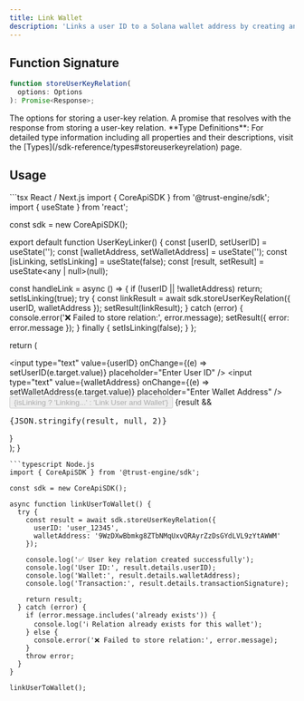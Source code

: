 ```yaml
---
title: Link Wallet
description: 'Links a user ID to a Solana wallet address by creating an on-chain relationship record.'
---
```


## Function Signature

```typescript
function storeUserKeyRelation(
  options: Options
): Promise<Response>;
```

<ResponseField name="options" type="[Options](/sdk-reference/types#storeuserkeyrelation-options)">
  The options for storing a user-key relation.
</ResponseField>

<ResponseField name="Promise" type="Promise<[Response](/sdk-reference/types#storeuserkeyrelation-response)>">
  A promise that resolves with the response from storing a user-key relation.
</ResponseField>

<Info>
**Type Definitions**: For detailed type information including all properties and their descriptions, visit the [Types](/sdk-reference/types#storeuserkeyrelation) page.
</Info>

## Usage

<CodeGroup>
```tsx React / Next.js
import { CoreApiSDK } from '@trust-engine/sdk';
import { useState } from 'react';

const sdk = new CoreApiSDK();

export default function UserKeyLinker() {
  const [userID, setUserID] = useState('');
  const [walletAddress, setWalletAddress] = useState('');
  const [isLinking, setIsLinking] = useState(false);
  const [result, setResult] = useState<any | null>(null);

  const handleLink = async () => {
    if (!userID || !walletAddress) return;
    setIsLinking(true);
    try {
      const linkResult = await sdk.storeUserKeyRelation({ userID, walletAddress });
      setResult(linkResult);
    } catch (error) {
      console.error('❌ Failed to store relation:', error.message);
      setResult({ error: error.message });
    } finally {
      setIsLinking(false);
    }
  };

  return (
    <div>
      <input 
        type="text" 
        value={userID} 
        onChange={(e) => setUserID(e.target.value)}
        placeholder="Enter User ID"
      />
      <input 
        type="text" 
        value={walletAddress} 
        onChange={(e) => setWalletAddress(e.target.value)}
        placeholder="Enter Wallet Address"
      />
      <button onClick={handleLink} disabled={isLinking}>
        {isLinking ? 'Linking...' : 'Link User and Wallet'}
      </button>
      {result && <pre>{JSON.stringify(result, null, 2)}</pre>}
    </div>
  );
}
```
```typescript Node.js
import { CoreApiSDK } from '@trust-engine/sdk';

const sdk = new CoreApiSDK();

async function linkUserToWallet() {
  try {
    const result = await sdk.storeUserKeyRelation({
      userID: 'user_12345',
      walletAddress: '9WzDXwBbmkg8ZTbNMqUxvQRAyrZzDsGYdLVL9zYtAWWM'
    });
    
    console.log('✅ User key relation created successfully');
    console.log('User ID:', result.details.userID);
    console.log('Wallet:', result.details.walletAddress);
    console.log('Transaction:', result.details.transactionSignature);
    
    return result;
  } catch (error) {
    if (error.message.includes('already exists')) {
      console.log('ℹ️ Relation already exists for this wallet');
    } else {
      console.error('❌ Failed to store relation:', error.message);
    }
    throw error;
  }
}

linkUserToWallet();
```
</CodeGroup>
